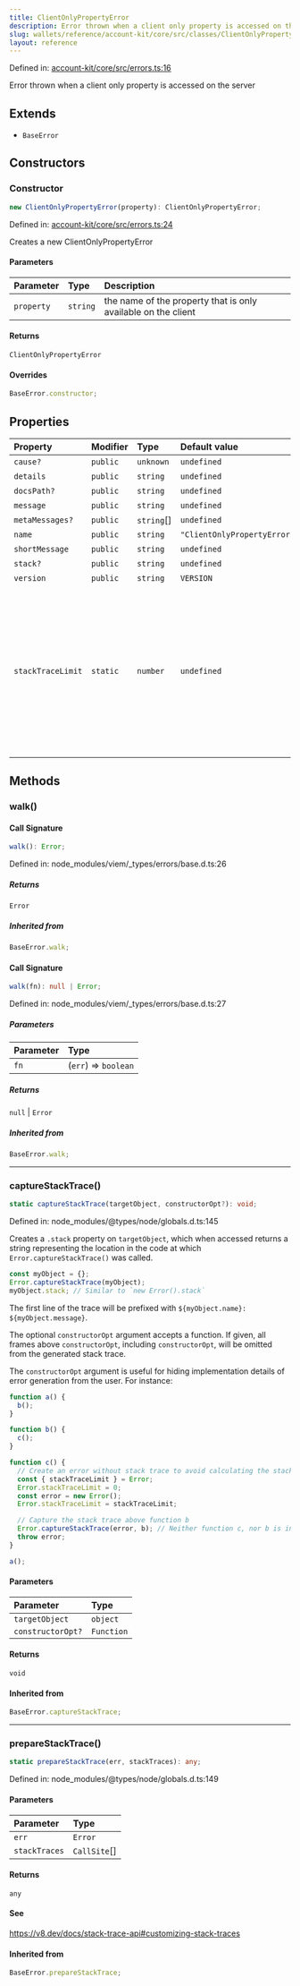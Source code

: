 ```yaml
---
title: ClientOnlyPropertyError
description: Error thrown when a client only property is accessed on the server
slug: wallets/reference/account-kit/core/src/classes/ClientOnlyPropertyError
layout: reference
---
```


Defined in: [account-kit/core/src/errors.ts:16](https://github.com/alchemyplatform/aa-sdk/blob/923a52171f7246172caf350853843e6680197da9/account-kit/core/src/errors.ts#L16)

Error thrown when a client only property is accessed on the server

## Extends

- `BaseError`

## Constructors

### Constructor

```ts
new ClientOnlyPropertyError(property): ClientOnlyPropertyError;
```

Defined in: [account-kit/core/src/errors.ts:24](https://github.com/alchemyplatform/aa-sdk/blob/923a52171f7246172caf350853843e6680197da9/account-kit/core/src/errors.ts#L24)

Creates a new ClientOnlyPropertyError

#### Parameters

| Parameter  | Type     | Description                                                   |
| :--------- | :------- | :------------------------------------------------------------ |
| `property` | `string` | the name of the property that is only available on the client |

#### Returns

`ClientOnlyPropertyError`

#### Overrides

```ts
BaseError.constructor;
```

## Properties

| Property                                     | Modifier | Type        | Default value               | Description                                                                                                                                                                                                                                                                                                                                                                                                                                       | Overrides        | Inherited from              | Defined in                                                                                                                                                      |
| :------------------------------------------- | :------- | :---------- | :-------------------------- | :------------------------------------------------------------------------------------------------------------------------------------------------------------------------------------------------------------------------------------------------------------------------------------------------------------------------------------------------------------------------------------------------------------------------------------------------ | :--------------- | :-------------------------- | :-------------------------------------------------------------------------------------------------------------------------------------------------------------- |
| <a id="cause" /> `cause?`                    | `public` | `unknown`   | `undefined`                 | -                                                                                                                                                                                                                                                                                                                                                                                                                                                 | -                | `BaseError.cause`           | node_modules/typescript/lib/lib.es2022.error.d.ts:26                                                                                                            |
| <a id="details" /> `details`                 | `public` | `string`    | `undefined`                 | -                                                                                                                                                                                                                                                                                                                                                                                                                                                 | -                | `BaseError.details`         | node_modules/viem/\_types/errors/base.d.ts:19                                                                                                                   |
| <a id="docspath" /> `docsPath?`              | `public` | `string`    | `undefined`                 | -                                                                                                                                                                                                                                                                                                                                                                                                                                                 | -                | `BaseError.docsPath`        | node_modules/viem/\_types/errors/base.d.ts:20                                                                                                                   |
| <a id="message" /> `message`                 | `public` | `string`    | `undefined`                 | -                                                                                                                                                                                                                                                                                                                                                                                                                                                 | -                | `BaseError.message`         | node_modules/typescript/lib/lib.es5.d.ts:1077                                                                                                                   |
| <a id="metamessages" /> `metaMessages?`      | `public` | `string`\[] | `undefined`                 | -                                                                                                                                                                                                                                                                                                                                                                                                                                                 | -                | `BaseError.metaMessages`    | node_modules/viem/\_types/errors/base.d.ts:21                                                                                                                   |
| <a id="name" /> `name`                       | `public` | `string`    | `"ClientOnlyPropertyError"` | -                                                                                                                                                                                                                                                                                                                                                                                                                                                 | `BaseError.name` | -                           | [account-kit/core/src/errors.ts:17](https://github.com/alchemyplatform/aa-sdk/blob/923a52171f7246172caf350853843e6680197da9/account-kit/core/src/errors.ts#L17) |
| <a id="shortmessage" /> `shortMessage`       | `public` | `string`    | `undefined`                 | -                                                                                                                                                                                                                                                                                                                                                                                                                                                 | -                | `BaseError.shortMessage`    | node_modules/viem/\_types/errors/base.d.ts:22                                                                                                                   |
| <a id="stack" /> `stack?`                    | `public` | `string`    | `undefined`                 | -                                                                                                                                                                                                                                                                                                                                                                                                                                                 | -                | `BaseError.stack`           | node_modules/typescript/lib/lib.es5.d.ts:1078                                                                                                                   |
| <a id="version" /> `version`                 | `public` | `string`    | `VERSION`                   | -                                                                                                                                                                                                                                                                                                                                                                                                                                                 | -                | `BaseError.version`         | [account-kit/core/src/errors.ts:10](https://github.com/alchemyplatform/aa-sdk/blob/923a52171f7246172caf350853843e6680197da9/account-kit/core/src/errors.ts#L10) |
| <a id="stacktracelimit" /> `stackTraceLimit` | `static` | `number`    | `undefined`                 | The `Error.stackTraceLimit` property specifies the number of stack frames collected by a stack trace (whether generated by `new Error().stack` or `Error.captureStackTrace(obj)`). The default value is `10` but may be set to any valid JavaScript number. Changes will affect any stack trace captured _after_ the value has been changed. If set to a non-number value, or set to a negative number, stack traces will not capture any frames. | -                | `BaseError.stackTraceLimit` | node_modules/@types/node/globals.d.ts:161                                                                                                                       |

## Methods

### walk()

#### Call Signature

```ts
walk(): Error;
```

Defined in: node_modules/viem/\_types/errors/base.d.ts:26

##### Returns

`Error`

##### Inherited from

```ts
BaseError.walk;
```

#### Call Signature

```ts
walk(fn): null | Error;
```

Defined in: node_modules/viem/\_types/errors/base.d.ts:27

##### Parameters

| Parameter | Type                 |
| :-------- | :------------------- |
| `fn`      | (`err`) => `boolean` |

##### Returns

`null` | `Error`

##### Inherited from

```ts
BaseError.walk;
```

---

### captureStackTrace()

```ts
static captureStackTrace(targetObject, constructorOpt?): void;
```

Defined in: node_modules/@types/node/globals.d.ts:145

Creates a `.stack` property on `targetObject`, which when accessed returns
a string representing the location in the code at which
`Error.captureStackTrace()` was called.

```js
const myObject = {};
Error.captureStackTrace(myObject);
myObject.stack; // Similar to `new Error().stack`
```

The first line of the trace will be prefixed with
`${myObject.name}: ${myObject.message}`.

The optional `constructorOpt` argument accepts a function. If given, all frames
above `constructorOpt`, including `constructorOpt`, will be omitted from the
generated stack trace.

The `constructorOpt` argument is useful for hiding implementation
details of error generation from the user. For instance:

```js
function a() {
  b();
}

function b() {
  c();
}

function c() {
  // Create an error without stack trace to avoid calculating the stack trace twice.
  const { stackTraceLimit } = Error;
  Error.stackTraceLimit = 0;
  const error = new Error();
  Error.stackTraceLimit = stackTraceLimit;

  // Capture the stack trace above function b
  Error.captureStackTrace(error, b); // Neither function c, nor b is included in the stack trace
  throw error;
}

a();
```

#### Parameters

| Parameter         | Type       |
| :---------------- | :--------- |
| `targetObject`    | `object`   |
| `constructorOpt?` | `Function` |

#### Returns

`void`

#### Inherited from

```ts
BaseError.captureStackTrace;
```

---

### prepareStackTrace()

```ts
static prepareStackTrace(err, stackTraces): any;
```

Defined in: node_modules/@types/node/globals.d.ts:149

#### Parameters

| Parameter     | Type          |
| :------------ | :------------ |
| `err`         | `Error`       |
| `stackTraces` | `CallSite`\[] |

#### Returns

`any`

#### See

https://v8.dev/docs/stack-trace-api#customizing-stack-traces

#### Inherited from

```ts
BaseError.prepareStackTrace;
```
